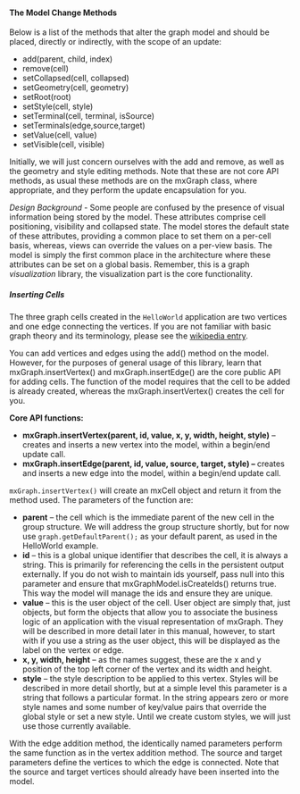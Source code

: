 <h4><a id="model_change_methods"></a>The Model Change Methods</h4>

<p>Below is a list of the methods that alter the graph model and
should be placed, directly or indirectly, with the scope of an update:</p>

<ul>
	<li>add(parent, child, index)</li>
	<li>remove(cell)</li>
	<li>setCollapsed(cell, collapsed)</li>
	<li>setGeometry(cell, geometry)</li>
	<li>setRoot(root)</li>
	<li>setStyle(cell, style)</li>
	<li>setTerminal(cell, terminal, isSource)</li>
	<li>setTerminals(edge,source,target)</li>
	<li>setValue(cell, value)</li>
	<li>setVisible(cell, visible)</li>
</ul>

<p>Initially, we will just concern ourselves with the add and
remove, as well as the geometry and style editing methods. Note that
these are not core API methods, as usual these methods are on the
mxGraph class, where appropriate, and they perform the update
encapsulation for you.</p>

<p><em>Design Background</em> - Some people are confused by the
presence of visual information being stored by the model. These
attributes comprise cell positioning, visibility and collapsed state.
The model stores the default state of these attributes, providing a
common place to set them on a per-cell basis, whereas, views can
override the values on a per-view basis. The model is simply the first
common place in the architecture where these attributes can be set on a
global basis. Remember, this is a graph <em>visualization</em> library,
the visualization part is the core functionality.</p>

<h5><a id="inserting_cells"></a>Inserting Cells</h5>

<p>The three graph cells created in the <CODE>HelloWorld</CODE>
application are two vertices and one edge connecting the vertices. If
you are not familiar with basic graph theory and its terminology, please
see the <a href="http://en.wikipedia.org/wiki/Graph_theory">wikipedia
entry</a>.</p>

<p>You can add vertices and edges using the add() method on the
model. However, for the purposes of general usage of this library, learn
that mxGraph.insertVertex() and mxGraph.insertEdge() are the core public
API for adding cells. The function of the model requires that the cell
to be added is already created, whereas the mxGraph.insertVertex()
creates the cell for you.</p>

<div id="coreapi">
<p><strong>Core API functions:</strong></p>

<ul>
	<li><strong>mxGraph.insertVertex(</strong><strong>parent,
	id, value, x, y, width, height, style</strong><strong>)</strong> &ndash; creates
	and inserts a new vertex into the model, within a begin/end update
	call.</li>
	<li><strong>mxGraph.insertEdge(</strong><strong>parent,
	id, value, source, target, style</strong><strong>)</strong><strong>
	&ndash; </strong>creates and inserts a new edge into the model, within a
	begin/end update call.</li>
</ul>
</div>

<p><code>mxGraph.insertVertex()</code> will create an mxCell object
and return it from the method used. The parameters of the function are:</p>

<ul>
<li><strong>parent</strong> &ndash; the cell which is the immediate
parent of the new cell in the group structure. We will address the
group structure shortly, but for now use <code>graph.getDefaultParent();</code>
as your default parent, as used in the HelloWorld example.</li>

<li><strong>id</strong> &ndash; this is a global unique identifier
that describes the cell, it is always a string. This is primarily for
referencing the cells in the persistent output externally. If you do not
wish to maintain ids yourself, pass null into this parameter and ensure
that mxGraphModel.isCreateIds() returns true. This way the model will
manage the ids and ensure they are unique.</li>

<li><strong>value</strong> &ndash; this is the user object of the
cell. User object are simply that, just objects, but form the objects
that allow you to associate the business logic of an application with
the visual representation of mxGraph. They will be described in more
detail later in this manual, however, to start with if you use a string
as the user object, this will be displayed as the label on the vertex or
edge.</li>

<li><strong>x, y, width, height</strong> &ndash; as the names
suggest, these are the x and y position of the top left corner of the
vertex and its width and height.</li>

<li><strong>style</strong> &ndash; the style description to be
applied to this vertex. Styles will be described in more detail shortly,
but at a simple level this parameter is a string that follows a
particular format. In the string appears zero or more style names and
some number of key/value pairs that override the global style or set a
new style. Until we create custom styles, we will just use those
currently available.</li>
</ul>

<p>With the edge addition method, the identically named parameters
perform the same function as in the vertex addition method. The source
and target parameters define the vertices to which the edge is
connected. Note that the source and target vertices should already have
been inserted into the model.</p>
